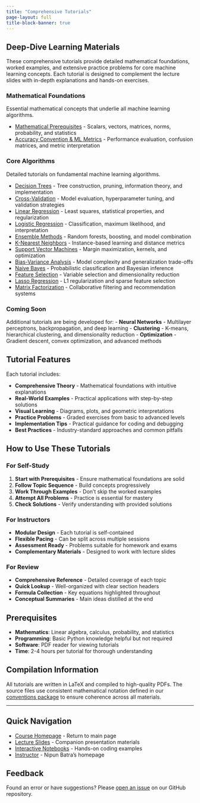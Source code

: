 ```yaml
---
title: "Comprehensive Tutorials"
page-layout: full
title-block-banner: true
---
```


## Deep-Dive Learning Materials

These comprehensive tutorials provide detailed mathematical foundations, worked examples, and extensive practice problems for core machine learning concepts. Each tutorial is designed to complement the lecture slides with in-depth explanations and hands-on exercises.

### Mathematical Foundations
Essential mathematical concepts that underlie all machine learning algorithms.

- [Mathematical Prerequisites](basics/tutorials/tutorial-0-prerequisites.pdf) - Scalars, vectors, matrices, norms, probability, and statistics
- [Accuracy Convention & ML Metrics](basics/tutorials/mathematical-conventions.pdf) - Performance evaluation, confusion matrices, and metric interpretation

### Core Algorithms
Detailed tutorials on fundamental machine learning algorithms.

- [Decision Trees](basics/tutorials/decision-trees.pdf) - Tree construction, pruning, information theory, and implementation
- [Cross-Validation](supervised/tutorials/cross-validation.pdf) - Model evaluation, hyperparameter tuning, and validation strategies
- [Linear Regression](supervised/tutorials/linear-regression.pdf) - Least squares, statistical properties, and regularization
- [Logistic Regression](supervised/tutorials/logistic-regression.pdf) - Classification, maximum likelihood, and interpretation
- [Ensemble Methods](supervised/tutorials/ensemble-methods.pdf) - Random forests, boosting, and model combination
- [K-Nearest Neighbors](supervised/tutorials/knn.pdf) - Instance-based learning and distance metrics
- [Support Vector Machines](supervised/tutorials/svm.pdf) - Margin maximization, kernels, and optimization
- [Bias-Variance Analysis](supervised/tutorials/bias-variance.pdf) - Model complexity and generalization trade-offs
- [Naive Bayes](supervised/tutorials/naive-bayes.pdf) - Probabilistic classification and Bayesian inference
- [Feature Selection](supervised/tutorials/feature-selection.pdf) - Variable selection and dimensionality reduction
- [Lasso Regression](supervised/tutorials/lasso-regression.pdf) - L1 regularization and sparse feature selection
- [Matrix Factorization](supervised/tutorials/matrix-factorization.pdf) - Collaborative filtering and recommendation systems

### Coming Soon
Additional tutorials are being developed for:
- **Neural Networks** - Multilayer perceptrons, backpropagation, and deep learning
- **Clustering** - K-means, hierarchical clustering, and dimensionality reduction
- **Optimization** - Gradient descent, convex optimization, and advanced methods

## Tutorial Features

Each tutorial includes:

- **Comprehensive Theory** - Mathematical foundations with intuitive explanations
- **Real-World Examples** - Practical applications with step-by-step solutions
- **Visual Learning** - Diagrams, plots, and geometric interpretations
- **Practice Problems** - Graded exercises from basic to advanced levels
- **Implementation Tips** - Practical guidance for coding and debugging
- **Best Practices** - Industry-standard approaches and common pitfalls

## How to Use These Tutorials

### For Self-Study
1. **Start with Prerequisites** - Ensure mathematical foundations are solid
2. **Follow Topic Sequence** - Build concepts progressively
3. **Work Through Examples** - Don't skip the worked examples
4. **Attempt All Problems** - Practice is essential for mastery
5. **Check Solutions** - Verify understanding with provided solutions

### For Instructors
- **Modular Design** - Each tutorial is self-contained
- **Flexible Pacing** - Can be split across multiple sessions
- **Assessment Ready** - Problems suitable for homework and exams
- **Complementary Materials** - Designed to work with lecture slides

### For Review
- **Comprehensive Reference** - Detailed coverage of each topic
- **Quick Lookup** - Well-organized with clear section headers
- **Formula Collection** - Key equations highlighted throughout
- **Conceptual Summaries** - Main ideas distilled at the end

## Prerequisites

- **Mathematics**: Linear algebra, calculus, probability, and statistics
- **Programming**: Basic Python knowledge helpful but not required
- **Software**: PDF reader for viewing tutorials
- **Time**: 2-4 hours per tutorial for thorough understanding

## Compilation Information

All tutorials are written in LaTeX and compiled to high-quality PDFs. The source files use consistent mathematical notation defined in our [conventions package](shared/styles/conventions.sty) to ensure coherence across all materials.

---

## Quick Navigation

- [Course Homepage](index.qmd) - Return to main page
- [Lecture Slides](slides.qmd) - Companion presentation materials
- [Interactive Notebooks](notebooks.qmd) - Hands-on coding examples
- [Instructor](https://nipunbatra.github.io) - Nipun Batra's homepage

## Feedback

Found an error or have suggestions? Please [open an issue](https://github.com/nipunbatra/ml-teaching/issues) on our GitHub repository.